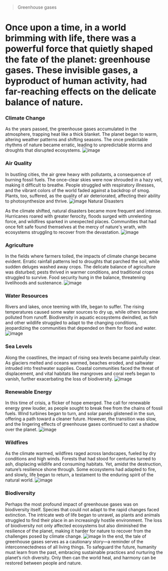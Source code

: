 > Greenhouse gases
# Once upon a time, in a world brimming with life, there was a powerful force that quietly shaped the fate of the planet: greenhouse gases. These invisible gases, a byproduct of human activity, had far-reaching effects on the delicate balance of nature.
### Climate Change
As the years passed, the greenhouse gases accumulated in the atmosphere, trapping heat like a thick blanket. The planet began to warm, altering weather patterns and shifting seasons. The once predictable rhythms of nature became erratic, leading to unpredictable storms and droughts that disrupted ecosystems.
![image](https://images.app.goo.gl/SG9DmCgjr8EgNirm7)

### Air Quality
In bustling cities, the air grew heavy with pollutants, a consequence of burning fossil fuels. The once-clear skies were now shrouded in a hazy veil, making it difficult to breathe. People struggled with respiratory illnesses, and the vibrant colors of the world faded against a backdrop of smog. Plants, too, suffered, as the quality of air deteriorated, affecting their ability to photosynthesize and thrive.
![image](https://images.app.goo.gl/MZGmj5X2KBdZpeA9A)
Natural Disasters

As the climate shifted, natural disasters became more frequent and intense. Hurricanes roared with greater ferocity, floods surged with unrelenting force, and wildfires sparked in unexpected places. Communities that had once felt safe found themselves at the mercy of nature's wrath, with ecosystems struggling to recover from the devastation.
![image](https://images.app.goo.gl/QHiPPqHpzQhwTct27)

### Agriculture
In the fields where farmers toiled, the impacts of climate change became evident. Erratic rainfall patterns led to droughts that parched the soil, while sudden deluges washed away crops. The delicate balance of agriculture was disturbed; pests thrived in warmer conditions, and traditional crops struggled to survive. Food security hung in the balance, threatening livelihoods and sustenance.
![image](https://images.app.goo.gl/c5PnA85VGok8TK2p6)

### Water Resources
Rivers and lakes, once teeming with life, began to suffer. The rising temperatures caused some water sources to dry up, while others became polluted from runoff. Biodiversity in aquatic ecosystems dwindled, as fish and other wildlife struggled to adapt to the changing conditions, jeopardizing the communities that depended on them for food and water.
![image](https://images.app.goo.gl/n1Ti1BgwGRJZFDCT8)

### Sea Levels
Along the coastlines, the impact of rising sea levels became painfully clear. As glaciers melted and oceans warmed, beaches eroded, and saltwater intruded into freshwater supplies. Coastal communities faced the threat of displacement, and vital habitats like mangroves and coral reefs began to vanish, further exacerbating the loss of biodiversity.
![image](https://images.app.goo.gl/KAe9dGdcMXVdAV7G6)

### Renewable Energy
In this time of crisis, a flicker of hope emerged. The call for renewable energy grew louder, as people sought to break free from the chains of fossil fuels. Wind turbines began to turn, and solar panels glistened in the sun, offering a path toward a cleaner future. However, the transition was slow, and the lingering effects of greenhouse gases continued to cast a shadow over the planet.
![image](https://encrypted-tbn0.gstatic.com/images?q=tbn:ANd9GcR10UIO1Y1uRQ35WoW044amWsIdirOtCmRMzWT2myKq5YR3Lp2wn6P7bjFc&s=10)

### Wildfires
As the climate warmed, wildfires raged across landscapes, fueled by dry conditions and high winds. Forests that had stood for centuries turned to ash, displacing wildlife and consuming habitats. Yet, amidst the destruction, nature’s resilience shone through. Some ecosystems had adapted to fire, and slowly, life began to return, a testament to the enduring spirit of the natural world.
![image](https://encrypted-tbn0.gstatic.com/images?q=tbn:ANd9GcRiegwqeHH09p9RObKd5u-py1R3RBM8p3aknjQqXUSqdx8RDOUhe62pcko&s=10)

### Biodiversity
Perhaps the most profound impact of greenhouse gases was on biodiversity itself. Species that could not adapt to the rapid changes faced extinction. The intricate web of life began to unravel, as plants and animals struggled to find their place in an increasingly hostile environment. The loss of biodiversity not only affected ecosystems but also diminished the resilience of the planet, making it harder for nature to recover from the challenges posed by climate change.
![image](https://images.app.goo.gl/JD8JsPRVJ5uFP5WaA)
In the end, the tale of greenhouse gases serves as a cautionary story—a reminder of the interconnectedness of all living things. To safeguard the future, humanity must learn from the past, embracing sustainable practices and nurturing the planet’s rich diversity. Only then can the world heal, and harmony can be restored between people and nature.